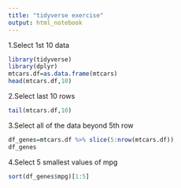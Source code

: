 ---
title: "tidyverse exercise"
output: html_notebook
---

 
1.Select 1st 10 data
```{r}
library(tidyverse)
library(dplyr)
mtcars.df=as.data.frame(mtcars)
head(mtcars.df,10)
```

2.Select last 10 rows
```{r}
tail(mtcars.df,10)

```

3.Select all of the data beyond 5th row
```{r}
df_genes=mtcars.df %>% slice(5:nrow(mtcars.df))
df_genes
```
4.Select 5 smallest values of mpg
```{r}
sort(df_genes$mpg)[1:5]

```

